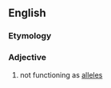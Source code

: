 ==English==

===Etymology===
{{prefix|non|allelic}}

===Adjective===
{{en-adj|-}}

# not functioning as [[allele]]s